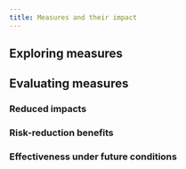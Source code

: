 ```yaml
---
title: Measures and their impact
---
```




## Exploring measures

## Evaluating measures
### Reduced impacts
### Risk-reduction benefits
### Effectiveness under future conditions
